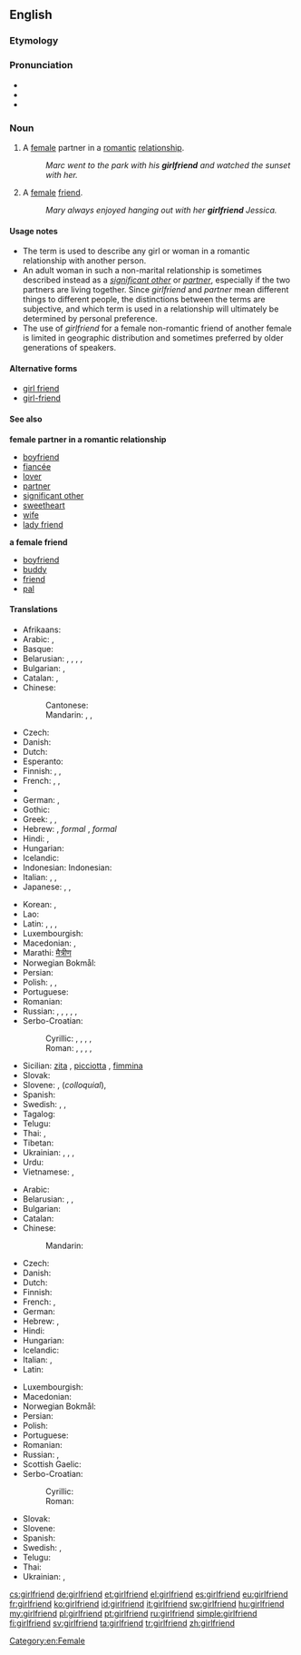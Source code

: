 ==English==

===Etymology===
{{compound|girl|friend}}

===Pronunciation===
* {{audio|en-us-girlfriend.ogg|Audio (US)}}
* {{IPA|/ɡəːlˌfrɛnd/|lang=en}}
* {{hyphenation|girl|friend}}

===Noun===
{{en-noun}}

# A [[female]] partner in a [[romantic]] [[relationship]].
#: ''Marc went to the park with his '''girlfriend''' and watched the sunset with her.''
# A [[female]] [[friend]].
#: ''Mary always enjoyed hanging out with her '''girlfriend''' Jessica.''

====Usage notes====
* The term is used to describe any girl or woman in a romantic relationship with another person.
* An adult woman in such a non-marital relationship is sometimes described instead as a ''[[significant other]]'' or ''[[partner]]'', especially if the two partners are living together. Since ''girlfriend'' and ''partner'' mean different things to different people, the distinctions between the terms are subjective, and which term is used in a relationship will ultimately be determined by personal preference.
* The use of ''girlfriend'' for a female non-romantic friend of another female is limited in geographic distribution and sometimes preferred by older generations of speakers.

====Alternative forms====
* [[girl friend]]
* [[girl-friend]]

====See also====
'''female partner in a romantic relationship'''
* [[boyfriend]]
* [[fiancée]]
* [[lover]]
* [[partner]]
* [[significant other]]
* [[sweetheart]]
* [[wife]]
* [[lady friend]]
'''a female friend'''
* [[boyfriend]]
* [[buddy]]
* [[friend]]
* [[pal]]

====Translations====
{{trans-top|a female partner in a romantic relationship.}}
* Afrikaans: {{t+|af|meisie}}
* Arabic: {{t-|ar|صديقة|f|tr=ṣadīqa|sc=Arab}}, {{t-|ar|صاحبة|f|tr=ṣāḥiba|sc=Arab}}
* Basque: {{t+|eu|neska-lagun}}
* Belarusian: {{t-|be|каханка|f|tr=kaxánka|sc=Cyrl}}, {{t-|be|дзяўчына|f|tr=dzjaŭčýna|sc=Cyrl}}, {{t-|be|сяброўка|f|tr=sjabróŭka|sc=Cyrl}}, {{t-|be|прыяцелька|f|tr=pryjácel’ka|sc=Cyrl}}, {{t-|be|падруга|f|tr=padrúha|sc=Cyrl}}
* Bulgarian: {{t+|bg|гадже|n|tr=gádže}} {{qualifier|boyfriend or girlfriend}}, {{t-|bg|приятелка|f|tr=prijátelka|sc=Cyrl}}
* Catalan: {{t-|ca|nòvia|f}}, {{t-|ca|xicota|f}}
* Chinese:
*: Cantonese: {{tø|yue|女朋友|tr=neoi5 pang4 jau5|sc=Hani}}
*: Mandarin: {{t-|cmn|女朋友|tr=nǚpéngyoǔ|sc=Hani}}, {{qualifier|[[boyfriend]] or girlfriend}}  {{t|cmn|對象|sc=Hani}}, {{t|cmn|对象|tr=duìxiàng|sc=Hani}}
* Czech: {{t-|cs|přítelkyně|f}}
* Danish: {{t+|da|kæreste}}
* Dutch: {{t+|nl|vriendin}}
* Esperanto: {{t-|eo|koramikino}}
* Finnish: {{t+|fi|tyttöystävä}}, {{t-|fi|naisystävä}}, {{t-|fi|tyttökaveri}}
* French: {{t+|fr|blonde|f}} {{qualifier|Quebec}}, {{t+|fr|copine|f}}, {{t+|fr|petite amie|f}}
* {{trreq|Georgian}}
* German: {{t+|de|Freundin|f}}, {{t+|de|Girlfriend|f}}
* Gothic: {{tø|got|𐌷𐌿𐌻𐌸𐍉|f|tr=hulþo|sc=Goth}}
* Greek: {{t+|el|φίλη|f|tr=fíli|sc=Grek}}, {{t+|el|κορίτσι|n|tr=korítsi|sc=Grek}}, {{t+|el|κοπέλα|f|tr=kopéla|sc=Grek}}
* Hebrew: {{t+|he|חברה|f|tr=khavera}}, ''formal'' {{t-|he|חברה לחיים|tr=khavera laekhayim}}, ''formal'' {{t-|he|בת-זוג לחיים|tr=bat-zug lekhayim}}
* Hindi: {{t-|hi|गर्लफ़्रेंड|f|tr=garlfreṇḍ|sc=Deva}}, {{t-|hi|गर्लफ्रेंड|f|tr=garlfreṇḍ, garlphreṇḍ|sc=Deva}}
* Hungarian: {{t+|hu|barátnő}}
* Icelandic: {{t+|is|kærasta|f}}
* Indonesian: Indonesian: {{t+|id|pacar}}
* Italian: {{t+|it|ragazza|f}}, {{t+|it|fidanzata|f}}, {{t+|it|donna|f}}
* Japanese: {{t+|ja|彼女|tr=[[かのじょ]], kanojo}}, {{t-|ja|意中の女|tr=[[いちゅうのおんな]], ichū-no onna}}, {{t-|ja|ガールフレンド|tr=gārufurendo}}
{{trans-mid}}
* Korean: {{t-|ko|여자친구|tr=yeoja-chingu|sc=Kore}}, {{t-|ko|걸프렌드|tr=geolpeurendeu|sc=Kore}}
* Lao: {{t-|lo|ຜູ້ສາວ|tr=phuu-saao|sc=Laoo}}
* Latin: {{t-|la|amatrix|alt=amātrix}}, {{t-|la|amica|alt=amīca}}, {{t-|la|amicula|alt=amīcula}}, {{t+|la|amans}}
* Luxembourgish: {{t+|lb|Frëndin|f}}
* Macedonian: {{t-|mk|девојка|f|tr=dévojka|sc=Cyrl}}, {{t-|mk|пријателка|f|tr=prijatelka|sc=Cyrl}}
* Marathi: [[मैत्रीण]]
* Norwegian Bokmål: {{t+|nb|kjæreste|m}}
* Persian: {{t+|fa|دوست‌دختر|tr=dust-doxtar|sc=fa-Arab}}
* Polish: {{t+|pl|dziewczyna}}, {{t+|pl|sympatia|f}}, {{t+|pl|przyjaciółka|f}}
* Portuguese: {{t+|pt|namorada|f}}
* Romanian: {{t+|ro|prietenă|f}}
* Russian: {{t+|ru|подружка|f|tr=podrúžka}}, {{t+|ru|возлюбленная|f|tr=vozljúblennaja}}, {{t+|ru|девушка|f|tr=dévuška}}, {{t+|ru|гёрлфренд|f|tr=gjorlfrɛ́nd, gjolfrɛ́nd, gjólfrɛnd}} {{indeclinable}}, {{t+|ru|подруга|f|tr=podrúga|sc=Cyrl}}, {{t+|ru|приятельница|f|tr=prijátel’nica|sc=Cyrl}}
* Serbo-Croatian:
*: Cyrillic: {{t-|sh|цура|f}}, {{t-|sh|девојка|f}}, {{t-|sh|дјевојка|f}}, {{t-|sh|ђевојка|f}}, {{t-|sh|пријатељица|f}}
*: Roman: {{t-|sh|cura|f}}, {{t-|sh|devojka|f}}, {{t-|sh|djevojka|f}}, {{t-|sh|đevojka|f}}, {{t-|sh|prijateljica|f}}
* Sicilian: [[zita]] {{f}}, [[picciotta]] {{f}}, [[fimmina]] {{f}}
* Slovak: {{t-|sk|priateľka|f}}
* Slovene: {{t+|sl|dekle|n}}, {{t-|sl|punca}} (''colloquial''), {{t+|sl|prijateljica|f}}
* Spanish: {{t+|es|novia|f}}
* Swedish: {{t+|sv|flickvän|c}}, {{t+|sv|tjej|c}} {{qualifier|colloquial}}, {{t-|sv|kärasta|c}}
* Tagalog: {{qualifier|literally}} {{t-|tl|kasintahang babae|f}}
* Telugu: {{t+|te|ప్రియురాలు|tr=priyuraalu}}
* Thai: {{t-|th|แฟนสาว|tr=faen săao}}, {{t+|th|แฟน|tr=faen|sc=Thai}} {{qualifier|boyfriend or girlfriend}}
* Tibetan: {{t-|bo|དགའ་རོགས|tr=dga' rogs|sc=Tibt}}
* Ukrainian: {{t-|uk|кохана|f|tr=koxána|sc=Cyrl}}, {{t-|uk|дівчина|f|tr=dívčyna|sc=Cyrl}}, {{t-|uk|подруга|f|tr=podrúha|sc=Cyrl}}, {{t-|uk|приятелька|f|tr=pryjátel’ka|sc=Cyrl}}
* Urdu: {{t-|ur|گرل فرینڈ|f|tr=garl freṇḍ|sc=ur-Arab}}
* Vietnamese: {{t-|vi|bạn gái}}, {{qualifier|also boyfriend; lover}} {{t+|vi|người yêu}}
{{trans-bottom}}

{{trans-top|a female friend}}
* Arabic: {{t-|ar|صديقة|f|tr=ṣadīqa|sc=Arab}}
* Belarusian: {{t-|be|сяброўка|f|tr=sjabróŭka|sc=Cyrl}}, {{t-|be|прыяцелька|f|tr=pryjácel’ka|sc=Cyrl}}, {{t-|be|падруга|f|tr=padrúha|sc=Cyrl}}
* Bulgarian: {{t-|bg|приятелка|f|tr=prijátelka|sc=Cyrl}}
* Catalan: {{t-|ca|amiga|f}}
* Chinese:
*: Mandarin: {{t|cmn|女性朋友|tr=nǚxìng péngyǒu|sc=Hani}}
* Czech: {{t-|cs|přítelkyně|f}}
* Danish: {{t-|da|veninde}}
* Dutch: {{t+|nl|vriendin}}
* Finnish: {{t-|fi|tyttökaveri}}
* French: {{t+|fr|amie|f}}, {{t+|fr|copine|f}}
* German: {{t+|de|Freundin|f}}
* Hebrew: {{t+|he|חברה|f|tr=khavera|sc=Hebr}}, {{t-|he|ידידה|f|tr=yedida|sc=Hebr}}
* Hindi: {{t+|hi|सहेली|f|tr=sahelī|sc=Deva}}
* Hungarian: {{t+|hu|barátnő}}
* Icelandic: {{t+|is|vinkona|f}}
* Italian: {{t+|it|amica|f}}, {{t-|it|amica del cuore|f}}
* Latin: {{t-|la|amica|f|alt=amīca}}
{{trans-mid}}
* Luxembourgish: {{t+|lb|Frëndin|f}}
* Macedonian: {{t-|mk|пријателка|f|tr=prijatelka|sc=Cyrl}}
* Norwegian Bokmål: {{t+|nb|venninne|m|f}}
* Persian: {{t+|fa|دوست‌دختر|tr=dust-doxtar|sc=fa-Arab}}
* Polish: {{t+|pl|przyjaciółka|f}}
* Portuguese: {{t+|pt|amiga|f}}
* Romanian: {{t+|ro|amică|f}}
* Russian: {{t+|ru|подруга|f|tr=podrúga}}, {{t+|ru|приятельница|f|tr=prijátel’nica}}
* Scottish Gaelic: {{t-|gd|banacharaid|f}}
* Serbo-Croatian:
*: Cyrillic: {{t-|sh|пријатељица|f}}
*: Roman: {{t-|sh|prijateljica|f}}
* Slovak: {{t-|sk|priateľka|f}}
* Slovene: {{t+|sl|prijateljica|f}}
* Spanish: {{t+|es|amiga|f}}
* Swedish: {{t+|sv|väninna|c}}, {{t-|sv|tjejkompis|c}} {{qualifier|colloquial}}
* Telugu: {{t+|te|స్నేహితురాలు|tr=snaehituraalu}}
* Thai: {{t-|th|เพื่อนสาว|tr=puen-saaw}}
* Ukrainian: {{t-|uk|подруга|f|tr=podrúha|sc=Cyrl}}, {{t-|uk|приятелька|f|tr=pryjátel’ka|sc=Cyrl}}
{{trans-bottom}}

[[Category:en:Female]]

[[cs:girlfriend]]
[[de:girlfriend]]
[[et:girlfriend]]
[[el:girlfriend]]
[[es:girlfriend]]
[[eu:girlfriend]]
[[fr:girlfriend]]
[[ko:girlfriend]]
[[id:girlfriend]]
[[it:girlfriend]]
[[sw:girlfriend]]
[[hu:girlfriend]]
[[my:girlfriend]]
[[pl:girlfriend]]
[[pt:girlfriend]]
[[ru:girlfriend]]
[[simple:girlfriend]]
[[fi:girlfriend]]
[[sv:girlfriend]]
[[ta:girlfriend]]
[[tr:girlfriend]]
[[zh:girlfriend]]
